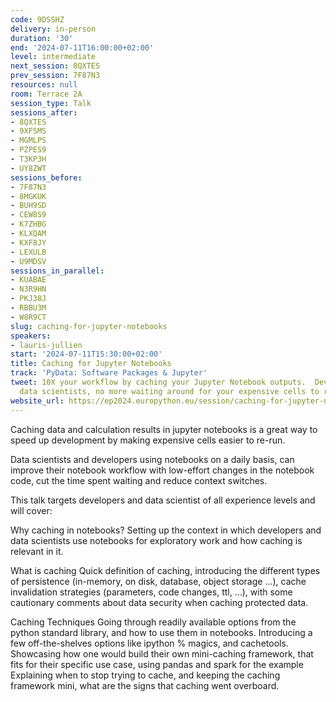 ```yaml
---
code: 9DSSHZ
delivery: in-person
duration: '30'
end: '2024-07-11T16:00:00+02:00'
level: intermediate
next_session: 8QXTES
prev_session: 7F87N3
resources: null
room: Terrace 2A
session_type: Talk
sessions_after:
- 8QXTES
- 9XFSMS
- MGMLPS
- PZPES9
- T3KP3H
- UY8ZWT
sessions_before:
- 7F87N3
- 8MGKUK
- BUH9SD
- CEW8S9
- K7ZHBG
- KLXQAM
- KXF8JY
- LEXULB
- U9MDSV
sessions_in_parallel:
- KUABAE
- N3R9HN
- PKJ38J
- RBBU3M
- W8R9CT
slug: caching-for-jupyter-notebooks
speakers:
- lauris-jullien
start: '2024-07-11T15:30:00+02:00'
title: Caching for Jupyter Notebooks
track: 'PyData: Software Packages & Jupyter'
tweet: 10X your workflow by caching your Jupyter Notebook outputs.  Developers and
  data scientists, no more waiting around for your expensive cells to re-run.
website_url: https://ep2024.europython.eu/session/caching-for-jupyter-notebooks
---
```


Caching data and calculation results in jupyter notebooks is a great way to speed up development by making expensive cells easier to re-run.

Data scientists and developers using notebooks on a daily basis, can improve their notebook workflow with low-effort changes in the notebook code, cut the time spent waiting and reduce context switches.

This talk targets developers and data scientist of all experience levels and will cover:

Why caching in notebooks?
Setting up the context in which developers and data scientists use notebooks for exploratory work and how caching is relevant in it.

What is caching
Quick definition of caching, introducing the different types of persistence (in-memory, on disk, database, object storage …), cache invalidation strategies (parameters, code changes, ttl, …), with some cautionary comments about data security when caching protected data.

Caching Techniques
Going through readily available options from the python standard library, and how to use them in notebooks. Introducing a few off-the-shelves options like ipython % magics, and cachetools.
Showcasing how one would build their own mini-caching framework, that fits for their specific use case, using pandas and spark for the example
Explaining when to stop trying to cache, and keeping the caching framework mini, what are the signs that caching went overboard.
